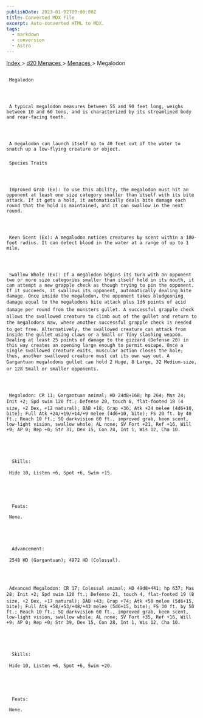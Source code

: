```yaml
---
publishDate: 2023-01-02T00:00:00Z
title: Converted MDX File
excerpt: Auto-converted HTML to MDX.
tags:
  - markdown
  - conversion
  - Astro
---
```


[
Index
](-index) >
[
d20 Menaces
](menaces-d20-index) >
[
Menaces
](menaces-d20-menaces-index) > Megalodon

##

     Megalodon




     A typical megalodon measures between 55 and 90 feet long, weighs between 10 and 60 tons, and is characterized by its streamlined body and rear-facing teeth.




     A megalodon can launch itself up to 40 feet out of the water to snatch up a low-flying creature or object.

###

     Species Traits




     Improved Grab (Ex): To use this ability, the megalodon must hit an opponent at least one size category smaller than itself with its bite attack. If it gets a hold, it automatically deals bite damage each round that the hold is maintained, and it can swallow in the next round.




     Keen Scent (Ex): A megalodon notices creatures by scent within a 180-foot radius. It can detect blood in the water at a range of up to 1 mile.




     Swallow Whole (Ex): If a megalodon begins its turn with an opponent two or more size categories smaller than itself held in its mouth, it can attempt a new grapple check as though trying to pin the opponent. If it succeeds, it swallows its opponent, automatically dealing bite damage. Once inside the megalodon, the opponent takes bludgeoning damage equal to the megalodons bite attack plus 1d6 points of acid damage per round from the monsters gullet. A successful grapple check allows the swallowed creature to climb out of the gullet and return to the megalodons maw, where another successful grapple check is needed to get free. Alternatively, the swallowed creature can attack from inside the gullet using claws or a Small or Tiny slashing weapon. Dealing at least 25 points of damage to the gizzard (Defense 20) in this way creates an opening large enough to permit escape. Once a single swallowed creature exits, muscular action closes the hole; thus, another swallowed creature must cut its own way out. A Gargantuan megalodons gullet can hold 2 Huge, 8 Large, 32 Medium-size, or 128 Small or smaller opponents.




     Megalodon: CR 11; Gargantuan animal; HD 24d8+168; hp 264; Mas 24; Init +2; Spd swim 120 ft.; Defense 20, touch 8, flat-footed 18 (4 size, +2 Dex, +12 natural); BAB +18; Grap +36; Atk +24 melee (4d6+10, bite); Full Atk +24/+19/+14/+9 melee (4d6+10, bite); FS 20 ft. by 40 ft.; Reach 10 ft.; SQ darkvision 60 ft., improved grab, keen scent, low-light vision, swallow whole; AL none; SV Fort +21, Ref +16, Will +9; AP 0; Rep +0; Str 31, Dex 15, Con 24, Int 1, Wis 12, Cha 10.





      Skills:

     Hide 10, Listen +6, Spot +6, Swim +15.





      Feats:

     None.





      Advancement:

     2548 HD (Gargantuan); 4972 HD (Colossal).




     Advanced Megalodon: CR 17; Colossal animal; HD 49d8+441; hp 637; Mas 28; Init +2; Spd swim 120 ft.; Defense 21, touch 4, flat-footed 19 (8 size, +2 Dex, +17 natural); BAB +43; Grap +74; Atk +58 melee (5d6+15, bite); Full Atk +58/+53/+48/+43 melee (5d6+15, bite); FS 30 ft. by 50 ft.; Reach 10 ft.; SQ darkvision 60 ft., improved grab, keen scent, low-light vision, swallow whole; AL none; SV Fort +35, Ref +16, Will +9; AP 0; Rep +0; Str 39, Dex 15, Con 28, Int 1, Wis 12, Cha 10.





      Skills:

     Hide 10, Listen +6, Spot +6, Swim +20.





      Feats:

     None.
